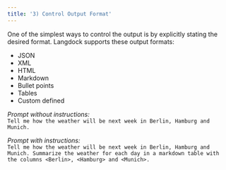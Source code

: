 ```yaml
---
title: '3) Control Output Format'
---
```


One of the simplest ways to control the output is by explicitly stating the desired format.
Langdock supports these output formats:
- JSON
- XML
- HTML
- Markdown
- Bullet points 
- Tables
- Custom defined 

_Prompt without instructions:_
<br /> `Tell me how the weather will be next week in Berlin, Hamburg and Munich.`

_Prompt with instructions:_
<br /> `Tell me how the weather will be next week in Berlin, Hamburg and Munich. Summarize the weather for each day in a markdown table with the columns <Berlin>, <Hamburg> and <Munich>.`
